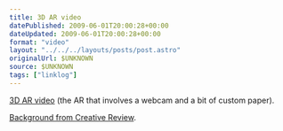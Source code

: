 ```yaml
---
title: 3D AR video
datePublished: 2009-06-01T20:00:28+00:00
dateUpdated: 2009-06-01T20:00:28+00:00
format: "video"
layout: "../../../layouts/posts/post.astro"
originalUrl: $UNKNOWN
source: $UNKNOWN
tags: ["linklog"]
---
```



<YouTube id="http://www.youtube.com/watch?v=Z_bj1GTH9UA" />

[3D AR video][1] (the AR that involves a webcam and a bit of custom paper).

[Background from Creative Review][2].

[1]: http://www.youtube.com/watch?v=Z_bj1GTH9UA
[2]: http://www.creativereview.co.uk/cr-blog/2009/june/julian-perrettas-interactive-music-video
